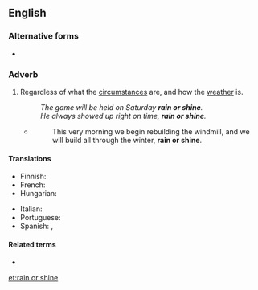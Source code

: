 ==English==

===Alternative forms===
* {{l|en|come rain or shine}}

===Adverb===
{{head|en|adverb|head=[[rain]] or [[shine]]}}

# {{context|idiomatic|lang=en}} Regardless of what the [[circumstance]]s are, and how the [[weather]] is.
#: ''The game will be held on Saturday '''rain or shine'''.''
#: ''He always showed up right on time, '''rain or shine'''.''
#* {{RQ:Orwell Animal Farm|6}}
#*: This very morning we begin rebuilding the windmill, and we will build all through the winter, '''rain or shine'''.

====Translations====
{{trans-top|regardless of the circumstances}}
* Finnish: {{t|fi|satoi tai paistoi}}
* French: {{t|fr|par tous les temps}}
* Hungarian: {{t|hu|akár esik, akár fúj}}
{{trans-mid}}
* Italian: {{t|it|col bello o il cattivo tempo}}
* Portuguese: {{t|pt|faça chuva ou faça sol}}
* Spanish: {{t|es|llueva o truene}}, {{t|es|llueva, truene o relampaguee}}
{{trans-bottom}}

====Related terms====
* {{l|en|hell or high water}}

[[et:rain or shine]]
